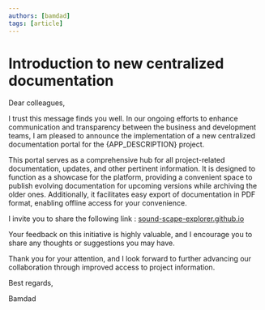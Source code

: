 ```yaml
---
authors: [bamdad]
tags: [article]
---
```



# Introduction to new centralized documentation

Dear colleagues,

I trust this message finds you well. In our ongoing efforts to enhance
communication and transparency between the business and development teams, I am
pleased to announce the implementation of a new centralized documentation
portal for the {APP_DESCRIPTION} project.

This portal serves as a comprehensive hub for all project-related
documentation, updates, and other pertinent information. It is designed to
function as a showcase for the platform, providing a convenient space to
publish evolving documentation for upcoming versions while archiving the older
ones. Additionally, it facilitates easy export of documentation in PDF format,
enabling offline access for your convenience.

I invite you to share the following link :
[sound-scape-explorer.github.io](https://sound-scape-explorer.github.io)

Your feedback on this initiative is highly valuable, and I encourage you to
share any thoughts or suggestions you may have.

Thank you for your attention, and I look forward to further advancing our
collaboration through improved access to project information.

Best regards,

Bamdad
